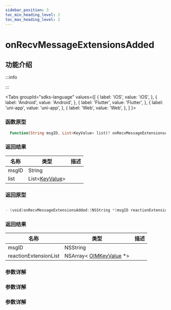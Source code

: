```yaml
---
sidebar_position: 3
toc_min_heading_level: 2
toc_max_heading_level: 2
---
```


# onRecvMessageExtensionsAdded

## 功能介绍

:::info

:::

<Tabs
groupId="sdks-language"
values={[
{ label: 'iOS', value: 'iOS', },
{ label: 'Android', value: 'Android', },
{ label: 'Flutter', value: 'Flutter', },
{ label: 'uni-app', value: 'uni-app', },
{ label: 'Web', value: 'Web', },
]
}>

<TabItem value="Flutter">

### 函数原型

```dart showLineNumbers
  Function(String msgID, List<KeyValue> list)? onRecvMessageExtensionsAdded;
```

### 返回结果

| 名称  | 类型                                                   | 描述 |
| ----- | ------------------------------------------------------ | ---- |
| msgID | String                                                 |      |
| list  | List<[KeyValue](docs/sdks/class/message/keyValue.mdx)> |      |

</TabItem>

<TabItem value="iOS">

### 返回原型

```swift showLineNumbers

- (void)onRecvMessageExtensionsAdded:(NSString *)msgID reactionExtensionList:(NSArray<OIMKeyValue *> *)reactionExtensionList;

```

### 返回结果

| 名称                  | 类型                                                             | 描述 |
| --------------------- | ---------------------------------------------------------------- | ---- |
| msgID                 | NSString                                                         |      |
| reactionExtensionList | NSArray< [OIMKeyValue](docs/sdks/class/message/keyValue.mdx) \*> |      |

</TabItem>

<TabItem value="Android">

### 参数详解

</TabItem>

<TabItem value="Web">

### 参数详解

</TabItem>

<TabItem value="uni-app">

### 参数详解

</TabItem>

</Tabs>
